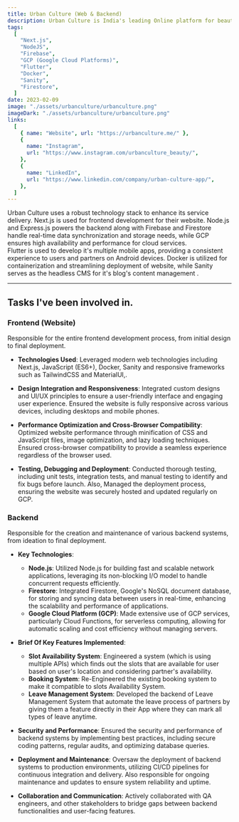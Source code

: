 ```yaml
---
title: Urban Culture (Web & Backend)
description: Urban Culture is India's leading Online platform for beauty needs at home. Launched in 2020, This platform enables customer to book highly trained and certified beauty professionals at affordable price. As a company, Urban Culture is constantly evolving into newer and better forms. Urban Culture is running operations in more than 10 cities with world class trainers.
tags:
  [
    "Next.js",
    "NodeJS",
    "Firebase",
    "GCP (Google Cloud Platforms)",
    "Flutter",
    "Docker",
    "Sanity",
    "Firestore",
  ]
date: 2023-02-09
image: "./assets/urbanculture/urbanculture.png"
imageDark: "./assets/urbanculture/urbanculture.png"
links:
  [
    { name: "Website", url: "https://urbanculture.me/" },
    {
      name: "Instagram",
      url: "https://www.instagram.com/urbanculture_beauty/",
    },
    {
      name: "LinkedIn",
      url: "https://www.linkedin.com/company/urban-culture-app/",
    },
  ]
---
```


<Callout>
  Urban Culture uses a robust technology stack to enhance its service delivery.
  Next.js is used for frontend development for their website. Node.js and
  Express.js powers the backend along with Firebase and Firestore handle
  real-time data synchronization and storage needs, while GCP ensures high
  availability and performance for cloud services. <br /> Flutter is used to
  develop it's multiple mobile apps, providing a consistent experience to users
  and partners on Android devices. Docker is utilized for containerization and
  streamlining deployment of website, while Sanity serves as the headless CMS
  for it's blog's content management .
</Callout>

---

## Tasks I've been involved in.

### Frontend (Website)

Responsible for the entire frontend development process, from initial design to final deployment.

- **Technologies Used**: Leveraged modern web technologies including Next.js, JavaScript (ES6+), Docker, Sanity and responsive frameworks such as TailwindCSS and MaterialUI,.

- **Design Integration and Responsiveness**: Integrated custom designs and UI/UX principles to ensure a user-friendly interface and engaging user experience. Ensured the website is fully responsive across various devices, including desktops and mobile phones.

- **Performance Optimization and Cross-Browser Compatibility**: Optimized website performance through minification of CSS and JavaScript files, image optimization, and lazy loading techniques. Ensured cross-browser compatibility to provide a seamless experience regardless of the browser used.

- **Testing, Debugging and Deployment**: Conducted thorough testing, including unit tests, integration tests, and manual testing to identify and fix bugs before launch. Also, Managed the deployment process, ensuring the website was securely hosted and updated regularly on GCP.

### Backend

Responsible for the creation and maintenance of various backend systems, from ideation to final deployment.

- **Key Technologies**:

  - **Node.js**: Utilized Node.js for building fast and scalable network applications, leveraging its non-blocking I/O model to handle concurrent requests efficiently.
  - **Firestore**: Integrated Firestore, Google's NoSQL document database, for storing and syncing data between users in real-time, enhancing the scalability and performance of applications.
  - **Google Cloud Platform (GCP)**: Made extensive use of GCP services, particularly Cloud Functions, for serverless computing, allowing for automatic scaling and cost efficiency without managing servers.

- **Brief Of Key Features Implemented**:

  - **Slot Availability System**: Engineered a system (which is using multiple APIs) which finds out the slots that are available for user based on user's location and considering partner's availability.
  - **Booking System**: Re-Engineered the existing booking system to make it compatible to slots Availability System.
  - **Leave Management System**: Developed the backend of Leave Management System that automate the leave process of partners by giving them a feature directly in their App where they can mark all types of leave anytime.

- **Security and Performance**: Ensured the security and performance of backend systems by implementing best practices, including secure coding patterns, regular audits, and optimizing database queries.

- **Deployment and Maintenance**: Oversaw the deployment of backend systems to production environments, utilizing CI/CD pipelines for continuous integration and delivery. Also responsible for ongoing maintenance and updates to ensure system reliability and uptime.

- **Collaboration and Communication**: Actively collaborated with QA engineers, and other stakeholders to bridge gaps between backend functionalities and user-facing features.
